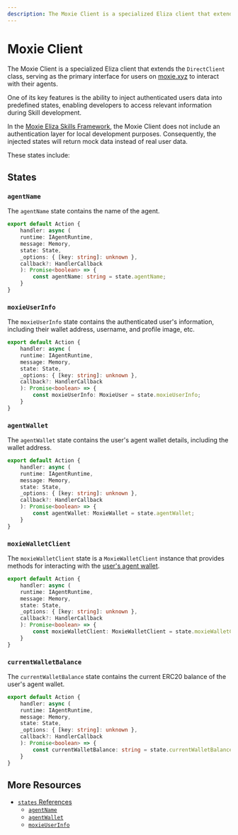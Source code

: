 ```yaml
---
description: The Moxie Client is a specialized Eliza client that extends the `DirectClient` class, serving as the primary interface for users on [moxie.xyz](https://moxie.xyz) to interact with their agents.
---
```



# Moxie Client

The Moxie Client is a specialized Eliza client that extends the `DirectClient` class, serving as the primary interface for users on [moxie.xyz](https://moxie.xyz) to interact with their agents.

One of its key features is the ability to inject authenticated users data into predefined states, enabling developers to access relevant information during Skill development.

In the [Moxie Eliza Skills Framework](https://github.com/moxie-protocol/moxie-agent-skills), the Moxie Client does not include an authentication layer for local development purposes. Consequently, the injected states will return mock data instead of real user data.

These states include:

## States

### `agentName`

The `agentName` state contains the name of the agent.

```ts {9}
export default Action {
    handler: async (
    runtime: IAgentRuntime,
    message: Memory,
    state: State,
    _options: { [key: string]: unknown },
    callback?: HandlerCallback
    ): Promise<boolean> => {
        const agentName: string = state.agentName;
    }
}
```

### `moxieUserInfo`

The `moxieUserInfo` state contains the authenticated user's information, including their wallet address, username, and profile image, etc.

```ts {9}
export default Action {
    handler: async (
    runtime: IAgentRuntime,
    message: Memory,
    state: State,
    _options: { [key: string]: unknown },
    callback?: HandlerCallback
    ): Promise<boolean> => {
        const moxieUserInfo: MoxieUser = state.moxieUserInfo;
    }
}
```

### `agentWallet`

The `agentWallet` state contains the user's agent wallet details, including the wallet address.

```ts {9}
export default Action {
    handler: async (
    runtime: IAgentRuntime,
    message: Memory,
    state: State,
    _options: { [key: string]: unknown },
    callback?: HandlerCallback
    ): Promise<boolean> => {
        const agentWallet: MoxieWallet = state.agentWallet;
    }
}
```

### `moxieWalletClient`

The `moxieWalletClient` state is a `MoxieWalletClient` instance that provides methods for interacting with the [user's agent wallet](../03-core-features/01-user-agent-wallet.mdx).

```ts {9}
export default Action {
    handler: async (
    runtime: IAgentRuntime,
    message: Memory,
    state: State,
    _options: { [key: string]: unknown },
    callback?: HandlerCallback
    ): Promise<boolean> => {
        const moxieWalletClient: MoxieWalletClient = state.moxieWalletClient;
    }
}
```

### `currentWalletBalance`

The `currentWalletBalance` state contains the current ERC20 balance of the user's agent wallet.

```ts {9}
export default Action {
    handler: async (
    runtime: IAgentRuntime,
    message: Memory,
    state: State,
    _options: { [key: string]: unknown },
    callback?: HandlerCallback
    ): Promise<boolean> => {
        const currentWalletBalance: string = state.currentWalletBalance;
    }
}
```

## More Resources

- [`states` References](../04-references/moxie-client/states/index.mdx)
  - [`agentName`](../04-references/moxie-client/states/agentName.mdx)
  - [`agentWallet`](../04-references/moxie-client/states/agentWallet.mdx)
  - [`moxieUserInfo`](../04-references/moxie-client/states/moxieUserInfo.mdx)

<DeveloperSupport />
